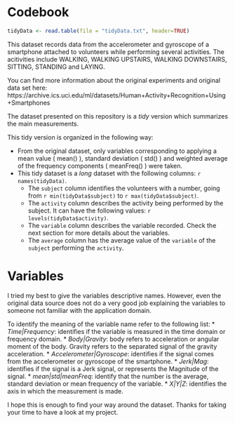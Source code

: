 Codebook
===
```r
tidyData <- read.table(file = "tidyData.txt", header=TRUE)
```

This dataset records data from the accelerometer and gyroscope of a smartphone attached to volunteers while performing several activities. The acitivities include WALKING, WALKING UPSTAIRS, WALKING DOWNSTAIRS, SITTING, STANDING and LAYING.

You can find more information about the original experiments and original data set here: https://archive.ics.uci.edu/ml/datasets/Human+Activity+Recognition+Using+Smartphones

The dataset presented on this repository is a _tidy_ version which summarizes the main measurements.

This tidy version is organized in the following way:

* From the original dataset, only variables corresponding to applying a mean value ( mean() ), standard deviation ( std() ) and weighted average of the frequency components ( meanFreq() ) were taken. 
* This tidy dataset is a _long_ dataset with the following columns: ``r names(tidyData)``.
    + The `subject` column identifies the volunteers with a number, going from `r min(tidyData$subject)` to `r max(tidyData$subject)`.
    + The `activity` column describes the activity being performed by the subject. It can have the following values: `r levels(tidyData$activity)`.
    + The `variable` column describes the variable recorded. Check the next section for more details about the variables.
    + The `average` column has the average value of the `variable` of the `subject` performing the `activity`.
    
# Variables

I tried my best to give the variables descriptive names. However, even the original data source does not do a very good job explaining the variables to someone not familiar with the application domain.

To identify the meaning of the variable name refer to the following list:
  * *Time|Frequency*: identifies if the variable is measured in the time domain or frequency domain.
  * *Body|Gravity*: body refers to acceleration or angular moment of the body. Gravity refers to the separated signal of the gravity acceleration.
  * *Accelerometer|Gyroscope*: identifies if the signal comes from the accelerometer or gyroscope of the smartphone.
  * *Jerk|Mag*: identifies if the signal is a Jerk signal, or represents the Magnitude of the signal.
  * *mean|std|meanFreq*: identify that the number is the average, standard deviation or mean frequency of the variable.
  * *X|Y|Z*: identifies the axis in which the measurement is made.
  
I hope this is enough to find your way around the dataset.
Thanks for taking your time to have a look at my project.

